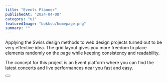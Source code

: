 ---
title: "Events Planner"
publishedAt: "2024-04-08"
category: "ui"
featuredImage: "bokksu/homepage.png"
summary: ""
---

Applying the Swiss design methods to web design projects turned out to be very effective idea. The grid layout gives you more freedom to place elements randomly on the page while keeping consistency and readability.

The concept for this project is an Event platform where you can find the latest concerts and live performances near you fast and easy.

<div>
  <Button
    href="https://xd.adobe.com/view/366e0872-82ea-4103-a85e-fe9136e9564d-633d/"
    title="View project"
    className="mt-4 mb-12"
  />
</div>
